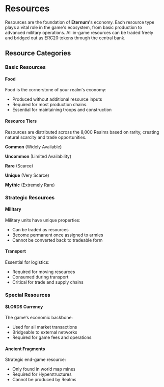 
# Resources

Resources are the foundation of **Eternum**'s economy. Each resource type plays a vital role in the game's ecosystem,
from basic production to advanced military operations. All in-game resources can be traded freely and bridged out as
ERC20 tokens through the central bank.

## Resource Categories

### Basic Resources

#### Food

<div className="flex items-baseline gap-1">
  <ResourceIcon name="Wheat" id="254" />
  <ResourceIcon name="Fish" id="255" />
</div>

Food is the cornerstone of your realm's economy:

- Produced without additional resource inputs
- Required for most production chains
- Essential for maintaining troops and construction

#### Resource Tiers

Resources are distributed across the 8,000 Realms based on rarity, creating natural scarcity and trade opportunities.

**Common** (Widely Available)

<div className="flex items-baseline gap-1">
  <ResourceIcon name="Wood" id="1" />
  <ResourceIcon name="Stone" id="2" />
  <ResourceIcon name="Coal" id="3" />
  <ResourceIcon name="Copper" id="4" />
  <ResourceIcon name="Obsidian" id="5" />
</div>

**Uncommon** (Limited Availability)

<div className="flex items-baseline gap-1">
  <ResourceIcon name="Silver" id="6" />
  <ResourceIcon name="Ironwood" id="7" />
  <ResourceIcon name="Cold Iron" id="8" />
  <ResourceIcon name="Gold" id="9" />
</div>

**Rare** (Scarce)

<div className="flex items-baseline gap-1">
  <ResourceIcon name="Hartwood" id="10" />
  <ResourceIcon name="Diamonds" id="11" />
  <ResourceIcon name="Sapphire" id="12" />
  <ResourceIcon name="Ruby" id="13" />
</div>

**Unique** (Very Scarce)

<div className="flex items-baseline gap-1">
  <ResourceIcon name="Deep Crystal" id="14" />
  <ResourceIcon name="Ignium" id="15" />
  <ResourceIcon name="Ethereal Silica" id="16" />
  <ResourceIcon name="True Ice" id="17" />
  <ResourceIcon name="Twilight Quartz" id="18" />
  <ResourceIcon name="Alchemical Silver" id="19" />
</div>

**Mythic** (Extremely Rare)

<div className="flex items-baseline gap-1">
  <ResourceIcon name="Adamantine" id="20" />
  <ResourceIcon name="Mithral" id="21" />
  <ResourceIcon name="Dragonhide" id="22" />
</div>

### Strategic Resources

#### Military

<div className="flex items-baseline gap-1">
  <ResourceIcon name="Knights" id="250" />
  <ResourceIcon name="Crossbowmen" id="251" />
  <ResourceIcon name="Paladins" id="252" />
</div>

Military units have unique properties:

- Can be traded as resources
- Become permanent once assigned to armies
- Cannot be converted back to tradeable form

#### Transport

<div className="flex items-baseline gap-1">
  <ResourceIcon name="Donkeys" id="249" />
</div>

Essential for logistics:

- Required for moving resources
- Consumed during transport
- Critical for trade and supply chains

### Special Resources

#### $LORDS Currency

<div className="flex items-baseline gap-1">
  <ResourceIcon name="Lords" id="coin" />
</div>

The game's economic backbone:

- Used for all market transactions
- Bridgeable to external networks
- Required for game fees and operations

#### Ancient Fragments

<div className="flex items-baseline gap-1">
  <ResourceIcon name="Ancient Fragments" id="29" />
</div>

Strategic end-game resource:

- Only found in world map mines
- Required for Hyperstructures
- Cannot be produced by Realms
